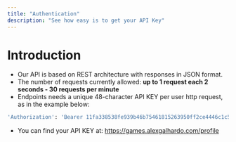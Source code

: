 ```yaml
---
title: "Authentication"
description: "See how easy is to get your API Key"
---
```


# Introduction

- Our API is based on REST architecture with responses in JSON format.
- The number of requests currently allowed: <b>up to 1 request each 2 seconds - 30 requests per minute</b>
- Endpoints needs a unique 48-character API KEY per user http request, as in the example below:

```bash
'Authorization': 'Bearer 11fa338538fe939b46b75461815263950ff2ce4446c1c503'
```

- You can find your API KEY at: https://games.alexgalhardo.com/profile